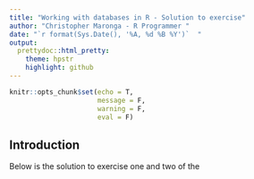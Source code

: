 ```yaml
---
title: "Working with databases in R - Solution to exercise"  
author: "Christopher Maronga - R Programmer " 
date: "`r format(Sys.Date(), '%A, %d %B %Y')`  "
output:
  prettydoc::html_pretty:
    theme: hpstr
    highlight: github
---
```



```r
knitr::opts_chunk$set(echo = T,
                      message = F,
                      warning = F,
                      eval = F)
```

## Introduction

Below is the solution to exercise one and two of the














